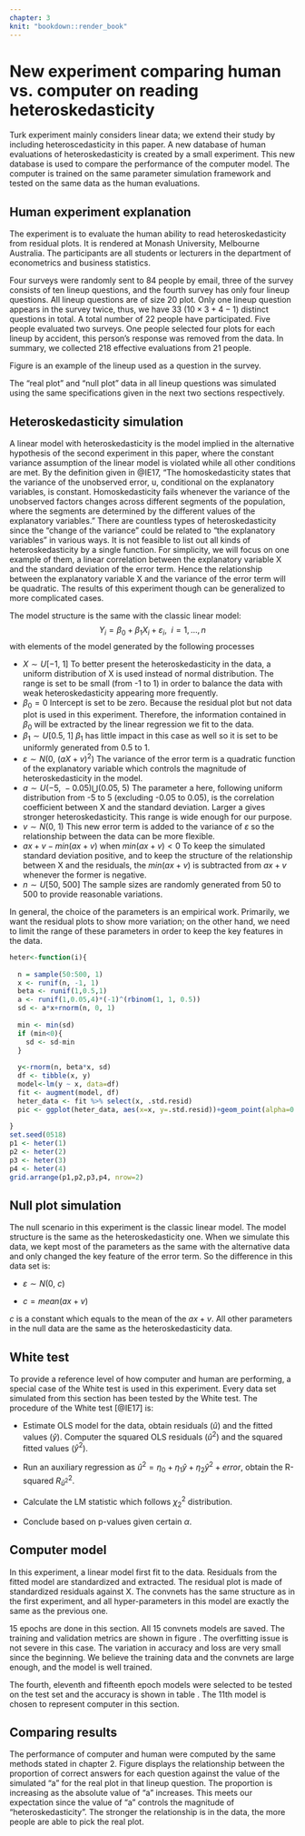 ```yaml
---
chapter: 3
knit: "bookdown::render_book"
---
```


# New experiment comparing human vs. computer on reading heteroskedasticity

Turk experiment mainly considers linear data; we extend their study by including heteroscedasticity in this paper. A new database of human evaluations of heteroskedasticity is created by a small experiment. This new database is used to compare the performance of the computer model. The computer is trained on the same parameter simulation framework and tested on the same data as the human evaluations.

## Human experiment explanation

\begin{figure*}[h]
\centerline{\includegraphics[width=15cm]{figures/diag2exp.png}}
\caption{Human subject experiment set-up for the second hypothesis test. Four surveys were sent to 84 people, 22 participated, 218 effective evaluations were collected.}
\label{diag2exp}
\end{figure*}

The experiment is to evaluate the human ability to read heteroskedasticity from residual plots. It is rendered at Monash University, Melbourne Australia. The participants are all students or lecturers in the department of econometrics and business statistics.

Four surveys were randomly sent to 84 people by email, three of the survey consists of ten lineup questions, and the fourth survey has only four lineup questions. All lineup questions are of size 20 plot. Only one lineup question appears in the survey twice, thus, we have 33 ($10\times3+4-1$) distinct questions in total. A total number of 22 people have participated. Five people evaluated two surveys. One people selected four plots for each lineup by accident, this person's response was removed from the data. In summary, we collected 218 effective evaluations from 21 people. 

Figure \ref{heterlu} is an example of the lineup used as a question in the survey.

\begin{figure*}[h]
\centerline{\includegraphics[width=15cm]{figures/heter_lineup_example.png}}
\caption{An example question in the survey, 4 out of 6 people picked the real plot, the real plot is the first one.}
\label{heterlu}
\end{figure*}

The "real plot" and "null plot" data in all lineup questions was simulated using the same specifications given in the next two sections respectively.

## Heteroskedasticity simulation

A linear model with heteroskedasticity is the model implied in the alternative hypothesis of the second experiment in this paper, where the constant variance assumption of the linear model is violated while all other conditions are met. By the definition given in @IE17, "The homoskedasticity states that the variance of the unobserved error, u, conditional on the explanatory variables, is constant. Homoskedasticity fails whenever the variance of the unobserved factors changes across different segments of the population, where the segments are determined by the different values of the explanatory variables." There are countless types of heteroskedasticity since the "change of the variance" could be related to "the explanatory variables" in various ways. It is not feasible to list out all kinds of heteroskedasticity by a single function. For simplicity, we will focus on one example of them, a linear correlation between the explanatory variable X and the standard deviation of the error term. Hence the relationship between the explanatory variable X and the variance of the error term will be quadratic. The results of this experiment though can be generalized to more complicated cases.  

The model structure is the same with the classic linear model:
$$Y_i = \beta_0 + \beta_1 X_{i}  + \varepsilon_i, ~~i=1, \dots , n$$
with elements of the model generated by the following processes

- $X\sim U[-1,\ 1]$
To better present the heteroskedasticity in the data, a uniform distribution of X is used instead of normal distribution. The range is set to be small (from -1 to 1) in order to balance the data with weak heteroskedasticity appearing more frequently.
- $\beta_0 = 0$
Intercept is set to be zero. Because the residual plot but not data plot is used in this experiment. Therefore, the information contained in $\beta_0$ will be extracted by the linear regression we fit to the data.
- $\beta_1\sim U[0.5,\ 1]$
$\beta_1$ has little impact in this case as well so it is set to be uniformly generated from 0.5 to 1. 
- $\varepsilon\sim N(0,\ (aX+v)^2)$
The variance of the error term is a quadratic function of the explanatory variable which controls the magnitude of heteroskedasticity in the model.
- $a\sim U(-5,\ -0.05)\bigcup(0.05,\ 5)$
The parameter a here, following uniform distribution from -5 to 5 (excluding -0.05 to 0.05), is the correlation coefficient between X and the standard deviation. Larger a gives stronger heteroskedasticity. This range is wide enough for our purpose.
- $v \sim N(0,\ 1)$
This new error term is added to the variance of $\varepsilon$ so the relationship between the data can be more flexible.
- $ax+v-min(ax+v)$ when $min(ax+v)<0$ 
To keep the simulated standard deviation positive, and to keep the structure of the relationship between X and the residuals, the $min(ax+v)$ is subtracted from $ax+v$ whenever the former is negative.
- $n\sim U[50,\ 500]$
The sample sizes are randomly generated from 50 to 500 to provide reasonable variations.

In general, the choice of the parameters is an empirical work. Primarily, we want the residual plots to show more variation; on the other hand, we need to limit the range of these parameters in order to keep the key features in the data.

```r
heter<-function(i){
  
  n = sample(50:500, 1)
  x <- runif(n, -1, 1)
  beta <- runif(1,0.5,1)
  a <- runif(1,0.05,4)*(-1)^(rbinom(1, 1, 0.5))
  sd <- a*x+rnorm(n, 0, 1)
  
  min <- min(sd)
  if (min<0){
    sd <- sd-min
  }
  
  y<-rnorm(n, beta*x, sd)
  df <- tibble(x, y)
  model<-lm(y ~ x, data=df)
  fit <- augment(model, df)
  heter_data <- fit %>% select(x, .std.resid)
  pic <- ggplot(heter_data, aes(x=x, y=.std.resid))+geom_point(alpha=0.4) + theme(aspect.ratio = 1)
  
}
set.seed(0518)
p1 <- heter(1)
p2 <- heter(2)
p3 <- heter(3)
p4 <- heter(4)
grid.arrange(p1,p2,p3,p4, nrow=2) 

```

## Null plot simulation

The null scenario in this experiment is the classic linear model. The model structure is the same as the heteroskedasticity one. When we simulate this data, we kept most of the parameters as the same with the alternative data and only changed the key feature of the error term. So the difference in this data set is:

- $\varepsilon\sim N(0,\ c)$

- $c=mean(ax+v)$

$c$ is a constant which equals to the mean of the $ax+v$. All other parameters in the null data are the same as the heteroskedasticity data.

## White test

To provide a reference level of how computer and human are performing, a special case of the White test is used in this experiment. Every data set simulated from this section has been tested by the White test. The procedure of the White test [@IE17] is:

- Estimate OLS model for the data, obtain residuals ($\hat{u}$) and the fitted values ($\hat{y}$). Computer the squared OLS residuals ($\hat{u}^2$) and the squared fitted values ($\hat{y}^2$).

- Run an auxiliary regression as $\hat{u}^2=\eta_0+\eta_1  \hat{y}+\eta_2 \hat{y}^2+error$, obtain the R-squared $R_{\hat{u}^2}^2$.

- Calculate the LM statistic which follows $\chi_2^2$ distribution.

- Conclude based on p-values given certain $\alpha$.

## Computer model

In this experiment, a linear model first fit to the data. Residuals from the fitted model are standardized and extracted. The residual plot is made of standardized residuals against X. The convnets has the same structure as in the first experiment, and all hyper-parameters in this model are exactly the same as the previous one.

15 epochs are done in this section. All 15 convnets models are saved. The training and validation metrics are shown in figure \ref{histheter}. The overfitting issue is not severe in this case. The variation in accuracy and loss are very small since the beginning. We believe the training data and the convnets are large enough, and the model is well trained.

\begin{figure*}[h]
\centerline{\includegraphics[width=15cm]{figures/heter_history_plot.png}}
\caption{Training and validation metrics of heteroskedasticity vs. null model in our second experiment}
\label{histheter}
\end{figure*}

The fourth, eleventh and fifteenth epoch models were selected to be tested on the test set and the accuracy is shown in table \ref{hetercheck}. The 11th model is chosen to represent computer in this section.

\begin{table}[ht]
\centering
\begin{tabular}{rrlrl} \hline
 & Tests & Heter & Homo & Overall \\\hline
 & 4 epoch & 0.970 & 0.967 & 0.968 \\ 
 & 11 epoch & 0.963 & 0.984 & 0.974 \\ 
 & 15 epoch & 0.959 & 0.984 & 0.972 \\ 
 & 5\% White test & 0.856 & 0.952 & 0.904 \\\hline
\end{tabular}
\caption{Performance of three checkpoints from the convnets model, and the 5\% significant white-test, computed on the test set. Accuracy is reported for each class, and overall.} 
\label{hetercheck}
\end{table}

## Comparing results

The performance of computer and human were computed by the same methods stated in chapter 2. Figure \ref{humana} displays the relationship between the proportion of correct answers for each question against the value of the simulated "a" for the real plot in that lineup question. The proportion is increasing as the absolute value of "a" increases. This meets our expectation since the value of "a" controls the magnitude of "heteroskedasticity". The stronger the relationship is in the data, the more people are able to pick the real plot.

\begin{figure*}[h]
\centerline{\includegraphics[width=15cm]{figures/human_against_a.png}}
\caption{Proportion of correct answers for each lineup question against the simulated correlation "a" from human evaluation}
\label{humana}
\end{figure*}


\begin{table}[ht]
\centering
\begin{tabular}{rrlrl}
  \hline
 & rank & tests & correct & accuracy \\\hline
 & 1.00 & Computer 2\% & 25.00 & 92.59\% \\ 
 & 2.00 & Human 5\% & 17.00 & 62.96\% \\ 
 & 2.00 & White-test 5\% & 17.00 & 62.96\% \\ 
 & 3.00 & White-test 2\% & 16.00 & 59.26\% \\ 
 & 4.00 & Human 2\% & 15.00 & 55.56\% \\ 
   \hline
\end{tabular}
\caption{Accuracy of testing the 27 data plots evaluated by human, computer and the conventional white-test.} 
\label{heteresult}
\end{table}





















